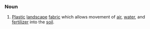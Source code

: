 === Noun ===

# [[Plastic]] [[landscape]] [[fabric]] which allows movement of [[air]], [[water]], and [[fertilizer]] into the [[soil]].